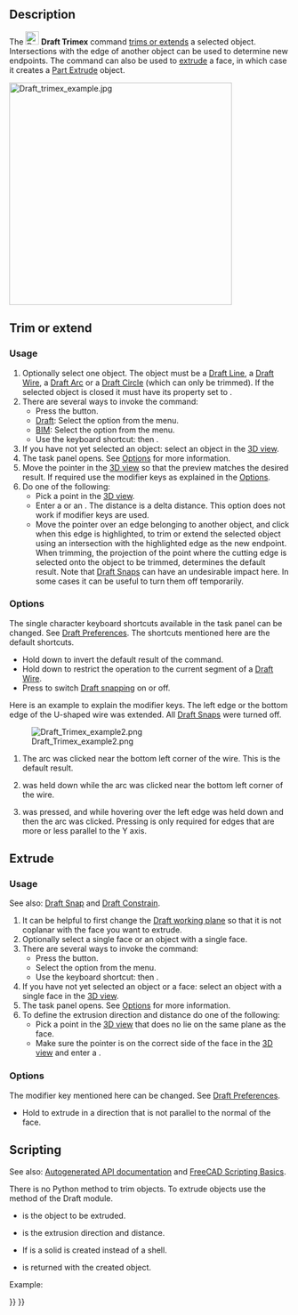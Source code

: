 <languages/>

{{Docnav
|[[Draft_Offset|Offset]]
|[[Draft_Stretch|Stretch]]
|[[Draft_Workbench|Draft]]
|IconL=Draft_Offset.svg
|IconR=Draft_Stretch.svg
|IconC=Workbench_Draft.svg
}}

{{GuiCommand
|Name=Draft Trimex
|MenuLocation=Modification → Trimex<br>Modify → Trimex
|Workbenches=[[Draft_Workbench|Draft]], [[BIM_Workbench|BIM]]
|Shortcut={{KEY|T}} {{KEY|R}}
|SeeAlso=[[Part_Extrude|Part Extrude]]
}}

==Description==

The [[Image:Draft_Trimex.svg|24px]] '''Draft Trimex''' command [[#Trim_or_extend|trims or extends]] a selected object. Intersections with the edge of another object can be used to determine new endpoints. The command can also be used to [[#Extrude|extrude]] a face, in which case it creates a [[Part_Extrude|Part Extrude]] object.

[[Image:Draft trimex example.jpg|400px]]
{{Caption|Top: a Draft Wire extended and then trimmed.<br>
Bottom: a face extruded into a solid body.}}

==Trim or extend==

===Usage===

# Optionally select one object. The object must be a [[Draft_Line|Draft Line]], a [[Draft_Wire|Draft Wire]], a [[Draft_Arc|Draft Arc]] or a [[Draft_Circle|Draft Circle]] (which can only be trimmed). If the selected object is closed it must have its {{PropertyData|Make Face}} property set to {{FALSE}}.
# There are several ways to invoke the command:
#* Press the {{Button|[[Image:Draft_Trimex.svg|16px]] [[Draft_Trimex|Trimex]]}} button.
#* [[Draft_Workbench|Draft]]: Select the {{MenuCommand|Modification → [[Image:Draft_Trimex.svg|16px]] Trimex}} option from the menu.
#* [[BIM_Workbench|BIM]]: Select the {{MenuCommand|Modify → [[Image:Draft_Trimex.svg|16px]] Trimex}} option from the menu.
#* Use the keyboard shortcut: {{KEY|T}} then {{KEY|R}}.
# If you have not yet selected an object: select an object in the [[3D_view|3D view]].
# The {{MenuCommand|Trimex}} task panel opens. See [[#Options|Options]] for more information.
# Move the pointer in the [[3D_view|3D view]] so that the preview matches the desired result. If required use the modifier keys as explained in the [[#Options|Options]].
# Do one of the following:
#* Pick a point in the [[3D_view|3D view]].
#* Enter a {{MenuCommand|Distance}} or an {{MenuCommand|Angle}}. The distance is a delta distance. This option does not work if modifier keys are used.
#* Move the pointer over an edge belonging to another object, and click when this edge is highlighted, to trim or extend the selected object using an intersection with the highlighted edge as the new endpoint. When trimming, the projection of the point where the cutting edge is selected onto the object to be trimmed, determines the default result. Note that [[Draft_Snap|Draft Snaps]] can have an undesirable impact here. In some cases it can be useful to turn them off temporarily.

===Options===

The single character keyboard shortcuts available in the task panel can be changed. See [[Draft_Preferences|Draft Preferences]]. The shortcuts mentioned here are the default shortcuts.

* Hold down {{KEY|Alt}} to invert the default result of the command.
* Hold down {{KEY|Shift}} to restrict the operation to the current segment of a [[Draft_Wire|Draft Wire]].
* Press {{KEY|S}} to switch [[Draft_Snap|Draft snapping]] on or off.

Here is an example to explain the modifier keys. The left edge or the bottom edge of the U-shaped wire was extended. All [[Draft_Snap|Draft Snaps]] were turned off.

[[Image:Draft_Trimex_example2.png]]

# The arc was clicked near the bottom left corner of the wire. This is the default result.
# {{KEY|Alt}} was held down while the arc was clicked near the bottom left corner of the wire.
# {{KEY|Y}} was pressed, and while hovering over the left edge {{KEY|Shift}} was held down and then the arc was clicked. Pressing {{KEY|Y}} is only required for edges that are more or less parallel to the Y axis.

==Extrude==

===Usage===

See also: [[Draft_Snap|Draft Snap]] and [[Draft_Constrain|Draft Constrain]].

# It can be helpful to first change the [[Draft_SelectPlane|Draft working plane]] so that it is not coplanar with the face you want to extrude.
# Optionally select a single face or an object with a single face.
# There are several ways to invoke the command:
#* Press the {{Button|[[Image:Draft_Trimex.svg|16px]] [[Draft_Trimex|Draft Trimex]]}} button.
#* Select the {{MenuCommand|Modification → [[Image:Draft_Trimex.svg|16px]] Trimex}} option from the menu.
#* Use the keyboard shortcut: {{KEY|T}} then {{KEY|R}}.
# If you have not yet selected an object or a face: select an object with a single face in the [[3D_view|3D view]].
# The {{MenuCommand|Trimex}} task panel opens. See [[#Options_2|Options]] for more information.
# To define the extrusion direction and distance do one of the following:
#* Pick a point in the [[3D_view|3D view]] that does no lie on the same plane as the face.
#* Make sure the pointer is on the correct side of the face in the [[3D_view|3D view]] and enter a {{MenuCommand|Distance}}.

===Options===

The modifier key mentioned here can be changed. See [[Draft_Preferences|Draft Preferences]].

* Hold {{KEY|Shift}} to extrude in a direction that is not parallel to the normal of the face.

==Scripting==

See also: [https://freecad.github.io/SourceDoc/ Autogenerated API documentation] and [[FreeCAD Scripting Basics|FreeCAD Scripting Basics]].

There is no Python method to trim objects. To extrude objects use the {{incode|extrude}} method of the Draft module.

{{Code|code=
extrusion = extrude(obj, vector, solid=False)
}}

* {{incode|obj}} is the object to be extruded.
* {{incode|vector}} is the extrusion direction and distance.
* If {{incode|solid}} is {{incode|True}} a solid is created instead of a shell.
* {{incode|extrusion}} is returned with the created object.

Example:

{{Code|code=
import FreeCAD as App
import Draft

doc = App.newDocument()

rectangle = Draft.make_rectangle(1500, 500)
doc.recompute()

vector = App.Vector(0, 0, 300)
solid = Draft.extrude(rectangle, vector, solid=True)
doc.recompute()
}}


{{Docnav
|[[Draft_Offset|Offset]]
|[[Draft_Stretch|Stretch]]
|[[Draft_Workbench|Draft]]
|IconL=Draft_Offset.svg
|IconR=Draft_Stretch.svg
|IconC=Workbench_Draft.svg
}}

{{Draft Tools navi{{#translation:}}}}
{{Userdocnavi{{#translation:}}}}